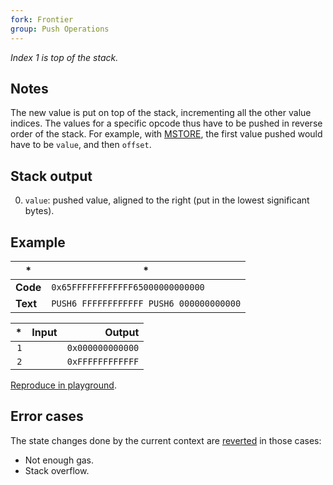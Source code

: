 ```yaml
---
fork: Frontier
group: Push Operations
---
```


*Index 1 is top of the stack.*

## Notes

The new value is put on top of the stack, incrementing all the other value indices. The values for a specific opcode thus have to be pushed in reverse order of the stack. For example, with [MSTORE](/#52), the first value pushed would have to be `value`, and then `offset`.

## Stack output

0. `value`: pushed value, aligned to the right (put in the lowest significant bytes).

## Example

| * | * |
|---|---|
| **Code** | `0x65FFFFFFFFFFFF65000000000000` |
| **Text** | `PUSH6 FFFFFFFFFFFF PUSH6 000000000000` |

| * | Input | Output |
|--:|------:|-------:|
| `1` | | `0x000000000000` |
| `2` | | `0xFFFFFFFFFFFF` |

[Reproduce in playground](/?unit=Wei&codeType=Mnemonic&code='~xzzzz%5Cn~'~PUSH6%200zFFF%01z~_).

## Error cases

The state changes done by the current context are [reverted](#FD) in those cases:
- Not enough gas.
- Stack overflow.
